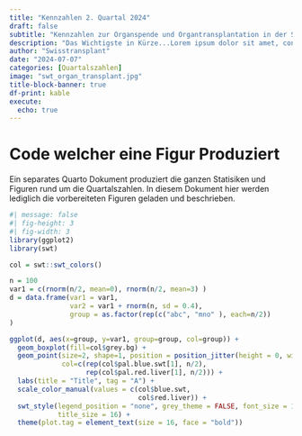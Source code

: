 ```yaml
---
title: "Kennzahlen 2. Quartal 2024"
draft: false
subtitle: "Kennzahlen zur Organspende und Organtransplantation in der Schweiz"
description: "Das Wichtigste in Kürze...Lorem ipsum dolor sit amet, consectetur adipisici elit, sed eiusmod tempor incidunt ut labore et dolore magna aliqua. Ut enim ad minim veniam, quis nostrud exercitation ullamco laboris nisi ut aliquid ex ea commodi consequat. Quis aute iure reprehenderit in voluptate velit esse cillum dolore eu fugiat nulla pariatur. Excepteur sint obcaecat cupiditat non proident, sunt in culpa qui officia deserunt mollit anim id est laborum."
author: "Swisstransplant"
date: "2024-07-07"
categories: [Quartalszahlen]
image: "swt_organ_transplant.jpg"
title-block-banner: true
df-print: kable
execute:
  echo: true
---
```


# Code welcher eine Figur Produziert

Ein separates Quarto Dokument produziert die ganzen Statisiken und Figuren rund um die Quartalszahlen. In diesem Dokument hier werden lediglich die vorbereiteten Figuren geladen und beschrieben.

```r
#| message: false
#| fig-height: 3
#| fig-width: 3
library(ggplot2)
library(swt)

col = swt::swt_colors()

n = 100
var1 = c(rnorm(n/2, mean=0), rnorm(n/2, mean=3) )
d = data.frame(var1 = var1,
               var2 = var1 + rnorm(n, sd = 0.4),
               group = as.factor(rep(c("abc", "mno" ), each=n/2))
)

ggplot(d, aes(x=group, y=var1, group=group, col=group)) +
  geom_boxplot(fill=col$grey.bg) + 
  geom_point(size=2, shape=1, position = position_jitter(height = 0, width = 0.25),
             col=c(rep(col$pal.blue.swt[1], n/2),
                   rep(col$pal.red.liver[1], n/2))) +
  labs(title = "Title", tag = "A") +
  scale_color_manual(values = c(col$blue.swt,
                                col$red.liver)) +
  swt_style(legend_position = "none", grey_theme = FALSE, font_size = 14,
            title_size = 16) + 
  theme(plot.tag = element_text(size = 16, face = "bold"))
```

